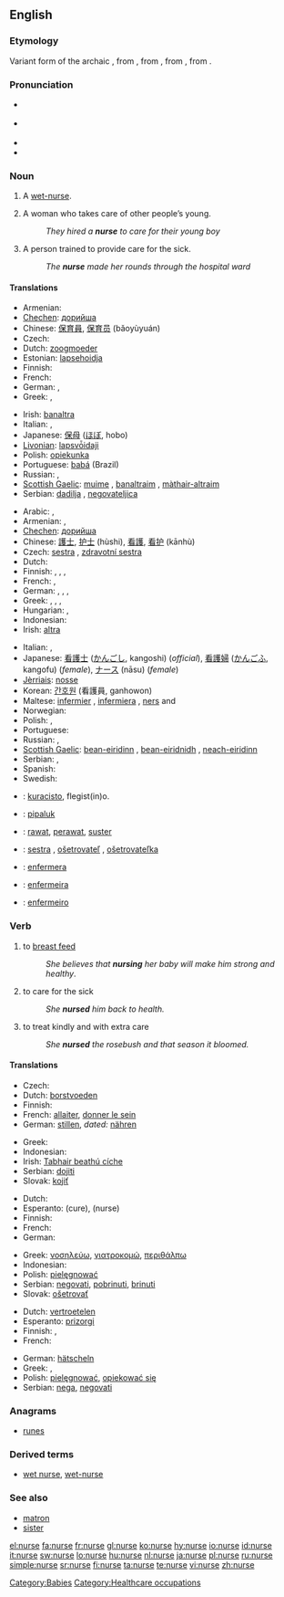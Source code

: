 ==English==
{{wikipedia}}

===Etymology===
Variant form of the archaic {{term|nourice|lang=en}}, from {{etyl|fro}} {{term|norrice|lang=fro}}, from {{etyl|la}} {{term|nutricius||that nourishes|lang=la}}, from {{term|nutrix||wet nurse|lang=la}}, from {{term|nutrire||to suckle|lang=la}}.

===Pronunciation===
* {{a|UK}} {{IPA|/nɜːs/}}
* {{a|US}} {{IPA|/nəɻs/}}
* {{audio|en-us-nurse.ogg|Audio (US)}}
* {{rhymes|ɜː(r)s}}

===Noun===
{{en-noun}}

# {{archaic}} A [[wet-nurse]].
# A woman who takes care of other people’s young.
#: ''They hired a '''nurse''' to care for their young boy''
# A person trained to provide care for the sick.
#: ''The '''nurse''' made her rounds through the hospital ward''

====Translations====
{{trans-top|woman who takes care of other people's young}}
* Armenian: {{t-|hy|դայակ|tr=dayak|sc=Hayeren|xs=Armenian}}
* [[Chechen]]: [[дорийша]]
* Chinese: [[保育員]], [[保育员]] (bǎoyùyuán)
* Czech: {{t-|cs|chůva|f}}
* Dutch: [[zoogmoeder]] {{f}}
* Estonian: [[lapsehoidja]]
* Finnish: {{t-|fi|lastenhoitaja}}
* French: {{t+|fr|nourrice|f}}
* German: {{t|de|Kinderfrau|f}}, {{t|de|Kindermädchen|n}}
* Greek: {{t+|el|τροφός|f|tr=trofos|sc=Grek}}, {{t+|el|παραμάνα|f|tr=paramana|sc=Grek}}
{{trans-mid}}
* Irish: [[banaltra]] {{f}}
* Italian: {{t+|it|nutrice|f}}, {{t+|it|balia|f}}
* Japanese: [[保母]] ([[ほぼ]], hobo)
* [[Livonian]]: [[lapsvȱidaji]]
* Polish: [[opiekunka]] {{f}}
* Portuguese: [[babá]] {{f}} (Brazil)
* Russian: {{t+|ru|няня|f|tr=njánja|sc=Cyrl}}, {{t+|ru|кормилица|f|tr=kormílitsa|sc=Cyrl}}
* [[Scottish Gaelic]]: [[muime]] {{f}}, [[banaltraim]] {{f}}, [[màthair-altraim]] {{f}}
* Serbian: [[dadilja]] {{f}}, [[negovateljica]] {{f}}
{{trans-bottom}}

{{trans-top|person trained to provide care for the sick}}
* Arabic: {{Arab|[[ممرض]]}} {{IPAchar|(mumárriḍ)}} {{m}}, {{Arab|[[ممرضة]]}} {{IPAchar|(mumárriḍa)}} {{f}}
* Armenian: {{t-|hy|բուժքույր|tr=bužk'uyr|sc=Hayeren|xs=Armenian}}, {{t+|hy|քույր|tr=k'uyr|sc=Hayeren|xs=Armenian}}
* [[Chechen]]: [[дорийша]]
* Chinese: [[護士]], [[护士]] (hùshi), [[看護]], [[看护]] (kānhù)
* Czech: [[sestra]] {{f}}, [[zdravotní sestra]] {{f}}
* Dutch: {{t-|nl|verpleegster|f}}
* Finnish: {{t+|fi|hoitaja}}, {{t-|fi|hoitajatar|f}}, {{t-|fi|sairaanhoitajatar|f}}, {{t-|fi|sairaanhoitaja}}
* French: {{t+|fr|infirmière|f}}, {{t+|fr|infirmier|m}}
* German: {{t+|de|Schwester|f}}, {{t+|de|Krankenschwester|f}}, {{t|de|Pfleger|m}}, {{t|de|Krankenpfleger|m}}
* Greek: {{t+|el|νοσοκόμα|f|tr=nosokoma|sc=Grek}}, {{t+|el|νοσοκόμος|m|tr=nosokomos|sc=Grek}}, {{t+|el|νοσηλεύτρια|f|tr=nosileftria|sc=Grek}}, {{t+|el|νοσηλευτής|m|tr=nosileftis|sc=Grek}}
* Hungarian: {{t+|hu|ápoló|m}}, {{t+|hu|ápolónő|f}}
* Indonesian: {{t-|id|suster|xs=Indonesian}}
* Irish: [[altra]] {{m}}
{{trans-mid}}
* Italian: {{t+|it|infermiere|m}}, {{t+|it|infermiera|f}}
* Japanese: [[看護士]] ([[かんごし]], kangoshi) (''official''), [[看護婦]] ([[かんごふ]], kangofu) (''female''), [[ナース]] (nāsu) (''female'')
* [[Jèrriais]]: [[nosse]] {{f}}
* Korean: [[간호원]] (看護員, ganhowon)
* Maltese: [[infermier]] {{m}}, [[infermiera]] {{f}}, [[ners]] {{m}} and {{f}}
* Norwegian: {{t-|no|sykesøster|f}}
* Polish: {{t-|pl|pielęgniarka|f}}, {{t+|pl|siostra|f}}
* Portuguese: {{t+|pt|enfermeira|f}}
* Russian: {{t+|ru|медсестра|f|tr=medsestrá|sc=Cyrl}}, {{t+|ru|сиделка|f|tr=sidélka|sc=Cyrl}}
* [[Scottish Gaelic]]: [[bean-eiridinn]] {{f}}, [[bean-eiridnidh]] {{f}}, [[neach-eiridinn]] {{m}}
* Serbian: {{t-|sr|bolničar|m}}, {{t-|sr|bolničarka|f}}
* Spanish: {{t+|es|enfermera|f}}
* Swedish: {{t+|sv|sjuksköterska|c}}
{{trans-bottom}}

{{checktrans-top}}
* {{ttbc|Esperanto}}: [[kuracisto]], flegist(in)o.
* {{ttbc|Greenlandic}}: [[pipaluk]]
* {{ttbc|Indonesian}}: [[rawat]], [[perawat]], [[suster]]
{{trans-mid}}
* {{ttbc|Slovak}}: [[sestra]] {{f}}, [[ošetrovateľ]] {{m}}, [[ošetrovateľka]] {{f}}
* {{ttbc|Spanish}}: [[enfermera]] {{f}}
* {{ttbc|Portuguese}}: [[enfermeira]] {{f}}
* {{ttbc|Portuguese}}: [[enfermeiro]] {{m}}
{{trans-bottom}}

===Verb===
{{en-verb|nurs|ing}}

# to [[breast feed]]
#: ''She believes that '''nursing''' her baby will make him strong and healthy''.
# to care for the sick
#: ''She '''nursed''' him back to health.''
# to treat kindly and with extra care
#: ''She '''nursed''' the rosebush and that season it bloomed.''

====Translations====
{{trans-top|to breast feed}}
* Czech: {{t-|cs|kojit}}
* Dutch: [[borstvoeden]]
* Finnish: {{t+|fi|imettää}}
* French: [[allaiter]], [[donner le sein]]
* German: [[stillen]], ''dated:'' [[nähren]]
{{trans-mid}}
* Greek: {{t+|el|θηλάζω|tr=thilazo|sc=Grek}}
* Indonesian: {{t+|id|susu|alt=menyusui|xs=Indonesian}}
* Irish: [[Tabhair beathú cíche]]
* Serbian: [[dojiti]]
* Slovak: [[kojiť]]
{{trans-bottom}}

{{trans-top|to care for the sick}}
* Dutch: {{t+|nl|verplegen}}
* Esperanto: {{t|eo|kuraci}} (cure), {{t|eo|flegi}} (nurse)
* Finnish: {{t+|fi|hoitaa}}
* French: {{t+|fr|soigner}}
* German: {{t+|de|pflegen}}
{{trans-mid}}
* Greek: [[νοσηλεύω]], [[γιατροκομώ]], [[περιθάλπω]]
* Indonesian: {{t+|id|rawat|alt=merawat|xs=Indonesian}}
* Polish: [[pielęgnować]]
* Serbian: [[negovati]], [[pobrinuti]], [[brinuti]]
* Slovak: [[ošetrovať]]
{{trans-bottom}}

{{trans-top|to treat kindly and with extra care}}
* Dutch: [[vertroetelen]]
* Esperanto: [[prizorgi]]
* Finnish: {{t+|fi|hoitaa}}, {{t-|fi|hoivata}}
* French: {{t+|fr|soigner}}
{{trans-mid}}
* German: [[hätscheln]]
* Greek: {{t+|el|περιποιούμαι|sc=Grek}}, {{t+|el|φροντίζω|sc=Grek}}
* Polish: [[pielęgnować]], [[opiekować się]]
* Serbian: [[nega]], [[negovati]]
{{trans-bottom}}

===Anagrams===
* [[runes]]

===Derived terms===
* [[wet nurse]], [[wet-nurse]]

===See also===
* [[matron]]
* [[sister]]

[[Category:Babies]]
[[Category:Healthcare occupations]]

[[el:nurse]]
[[fa:nurse]]
[[fr:nurse]]
[[gl:nurse]]
[[ko:nurse]]
[[hy:nurse]]
[[io:nurse]]
[[id:nurse]]
[[it:nurse]]
[[sw:nurse]]
[[lo:nurse]]
[[hu:nurse]]
[[nl:nurse]]
[[ja:nurse]]
[[pl:nurse]]
[[ru:nurse]]
[[simple:nurse]]
[[sr:nurse]]
[[fi:nurse]]
[[ta:nurse]]
[[te:nurse]]
[[vi:nurse]]
[[zh:nurse]]